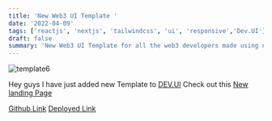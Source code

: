 ```yaml
---
title: 'New Web3 UI Template '
date: '2022-04-09'
tags: ['reactjs', 'nextjs', 'tailwindcss', 'ui', 'responsive','Dev.UI']
draft: false
summary: 'New Web3 UI Template for all the web3 developers made using next js and tailwindcss'
---
```


<img src="https://res.cloudinary.com/ddcg0rzlo/image/upload/v1650175277/template6_kigh4f.webpp" alt="template6" />


Hey guys I have just added new Template to [DEV.UI](https://dev-ui.vercel.app/)
Check out this [New landing Page](https://dev-ui.vercel.app/templates/nftlandingpage)

[Github Link](https://github.com/kumard3/dev-ui-templates/tree/main/template-6)
[Deployed Link](https://circle-chain-web3.pages.dev/)